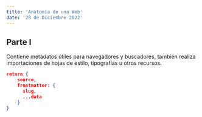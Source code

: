 ```yaml
---
title: 'Anatomía de una Web'
date: '28 de Diciembre 2022'
---
```


## Parte I

Contiene metadatos útiles para navegadores y buscadores, también realiza importaciones de hojas de estilo, tipografías u otros recursos.

```json
return {
    source,
    frontmatter: {
      slug,
      ...data
    }
}
```  